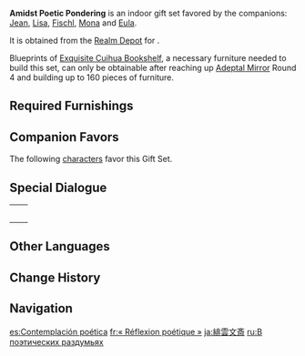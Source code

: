{{Furnishing Infobox
|id             = 350033
|image          = Furnishing Set Amidst Poetic Pondering Display.png
|category       = Indoor Set
|subcategory    = Gift Set
|quality        = 4
|adeptal_energy = 960
|load           = 1,947
|description    = A subtly-decorated study based heavily upon the [[Knights of Favonius]] office. It's been said that each part of this study has followed careful placement rules, allowing the candle lights and shadows to blend perfectly to create a unique lighting effect. Literature-loving readers and writers will find a wellspring of inspiration here, while the busy can get in the zone with minimal fuss and chance of interruption.
|blueprint      = Realm Depot
}}
'''Amidst Poetic Pondering''' is an indoor gift set favored by the companions: [[Jean]], [[Lisa]], [[Fischl]], [[Mona]] and [[Eula]].

It is obtained from the [[Realm Depot]] for {{Item|Realm Currency|24|x=240}}.

Blueprints of [[Exquisite Cuihua Bookshelf]], a necessary furniture needed to build this set, can only be obtainable after reaching up [[Serenitea Pot/Adeptal Mirror|Adeptal Mirror]] Round 4 and building up to 160 pieces of furniture.

==Required Furnishings==
{{Recipe
|type = Gift Set
|"Archivist's Treasure Trove" = 1
|Soft Lounge Sofa = 1
|Exquisite Cuihua Bookshelf = 2
|Economy Cuihua Bookshelf = 1
|"Clear Blue Afternoon" = 1
|Favonius Office Table = 1
|Golden Triple-Arm Candelabrum = 1
|"Etiquette of Correspondence" = 1
|Two-Tier Library Bookshelf = 1
|Red Pine Wood Round Stool = 1
|Potted Plant: Crystalline Breeze = 1
|Mondstadt Rug: Crimson Ardor = 1
|sort = "Archivist's Treasure Trove";Soft Lounge Sofa;Exquisite Cuihua Bookshelf;Economy Cuihua Bookshelf;"Clear Blue Afternoon";Favonius Office Table;Golden Triple-Arm Candelabrum;"Etiquette of Correspondence";Two-Tier Library Bookshelf;Red Pine Wood Round Stool;Potted Plant: Crystalline Breeze;Mondstadt Rug: Crimson Ardor
|yield = 0
}}

==Companion Favors==
The following [[characters]] favor this Gift Set.
{{Companion/Header}}
{{Companion
|character = Eula
|rewards = {{Card|Primogem|20}}{{Card|Shivada Jade Fragment|1}}{{Card|Mora|20,000}}
}}
{{Companion
|character = Fischl
|rewards = {{Card|Primogem|20}}{{Card|Vajrada Amethyst Fragment|1}}{{Card|Mora|20,000}}
}}
{{Companion
|character = Jean
|rewards = {{Card|Primogem|20}}{{Card|Vayuda Turquoise Fragment|1}}{{Card|Mora|20,000}}
}}
{{Companion
|character = Lisa
|rewards = {{Card|Primogem|20}}{{Card|Vajrada Amethyst Fragment|1}}{{Card|Mora|20,000}}
}}
{{Companion
|character = Mona
|rewards = {{Card|Primogem|20}}{{Card|Varunada Lazurite Fragment|1}}{{Card|Mora|20,000}}
}}
{{Companion/Footer}}

==Special Dialogue==
{{HousingCompanion|favorite}}

{| class="wikitable"
|-
| {{Card|Eula}} || {{Transclude|Eula/Companion|Amidst Poetic Pondering}}
|-
| {{Card|Fischl}} || {{Transclude|Fischl/Companion|Amidst Poetic Pondering}}
|-
| {{Card|Jean}} || {{Transclude|Jean/Companion|Amidst Poetic Pondering}}
|-
| {{Card|Lisa}} || {{Transclude|Lisa/Companion|Amidst Poetic Pondering}}
|-
| {{Card|Mona}} || {{Transclude|Mona/Companion|Amidst Poetic Pondering}}
|}

==Other Languages==
{{Other Languages
|en      = Amidst Poetic Pondering
|zhs     = 诗歌沉思间
|zhs_rm  = Shīgē Chénsī Jiān
|zht     = 詩歌沉思間
|zht_rm  = Shīgē Chénsī Jiān
|zh_tl   = Amidst Poetic Deep Contemplation
|zh_note = {{zh|s=间|t=間|rm=Jiān}} can mean either "room" or "between". Hence, the Chinese name can alternately be translated as "Room of Poetic Deep Contemplation."
|ja      = 詩と思索の間
|ja_rm   = Shi to Shisaku no Aida
|ja_tl   = Between Poetry and Thinking
|ko      = 시상이 떠오르는 방
|ko_rm   = Sisang-i Tteooreun Bang
|ko_tl   = Hippocrene Striking Room
|es      = Contemplación poética
|es_tl   = Poetic Contemplation
|fr      = «&nbsp;Réflexion poétique&nbsp;»
|fr_tl   = "Poetic Reflection"
|ru      = В поэтических раздумьях
|ru_tl   = Amidst Poetic Pondering
|th      = ห้องแห่งบทกวี
|th_rm   = 
|th_tl   = 
|vi      = Phòng Thơ Ca Trầm Tư
|vi_tl   = 
|de      = Inmitten des poetischen Nachdenkens
|de_tl   = Admist the Poetic Pondering
|id      = Ruang Puisi
|id_tl   = Poem Room
|pt      = Contemplação Poética
|pt_tl   = Poetic Contemplation
|tr      = Şairane Düşünce
|tr_tl   = 
|it      = Riflessioni poetiche
|it_tl   = 
}}

==Change History==
{{Change History|1.6}}

==Navigation==
{{Furnishing Navbox/Sets|type=gift}}

[[es:Contemplación poética]]
[[fr:« Réflexion poétique »]]
[[ja:緋雲文斎]]
[[ru:В поэтических раздумьях]]